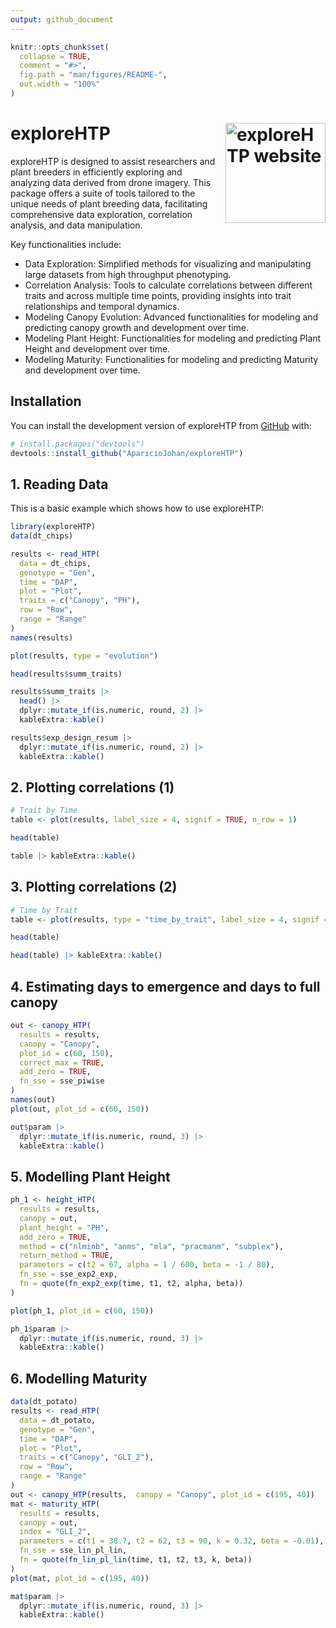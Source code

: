 ```yaml
---
output: github_document
---
```


<!-- README.md is generated from README.Rmd. Please edit that file -->

```r
knitr::opts_chunk$set(
  collapse = TRUE,
  comment = "#>",
  fig.path = "man/figures/README-",
  out.width = "100%"
)
```

# exploreHTP <a href="https://apariciojohan.github.io/exploreHTP/"><img src="man/figures/logo.png" align="right" height="160" alt="exploreHTP website" /></a>


<!-- badges: start -->
<!-- badges: end -->

exploreHTP is designed to assist researchers and plant breeders in efficiently exploring and analyzing data derived from drone imagery. This package offers a suite of tools tailored to the unique needs of plant breeding data, facilitating comprehensive data exploration, correlation analysis, and data manipulation. 

Key functionalities include:

* Data Exploration: Simplified methods for visualizing and manipulating large datasets from high throughput phenotyping.
* Correlation Analysis: Tools to calculate correlations between different traits and across multiple time points, providing insights into trait relationships and temporal dynamics.
* Modeling Canopy Evolution: Advanced functionalities for modeling and predicting canopy growth and development over time.
* Modeling Plant Height: Functionalities for modeling and predicting Plant Height and development over time.
* Modeling Maturity: Functionalities for modeling and predicting Maturity and development over time.

## Installation

You can install the development version of exploreHTP from [GitHub](https://github.com/) with:

``` r
# install.packages("devtools")
devtools::install_github("AparicioJohan/exploreHTP")
```

## 1. Reading Data

This is a basic example which shows how to use exploreHTP:

```r
library(exploreHTP)
data(dt_chips)

results <- read_HTP(
  data = dt_chips,
  genotype = "Gen",
  time = "DAP",
  plot = "Plot",
  traits = c("Canopy", "PH"),
  row = "Row",
  range = "Range"
)
names(results)
```
```r
plot(results, type = "evolution")
```

```r
head(results$summ_traits)
```

```r
results$summ_traits |>
  head() |>
  dplyr::mutate_if(is.numeric, round, 2) |>
  kableExtra::kable()
```



```r
results$exp_design_resum |>
  dplyr::mutate_if(is.numeric, round, 2) |>
  kableExtra::kable()
```


## 2. Plotting correlations (1)

```r
# Trait by Time
table <- plot(results, label_size = 4, signif = TRUE, n_row = 1)
```

```r
head(table)
```


```r
table |> kableExtra::kable()
```


## 3. Plotting correlations (2)

```r
# Time by Trait
table <- plot(results, type = "time_by_trait", label_size = 4, signif = TRUE)
```

```r
head(table)
```


```r
head(table) |> kableExtra::kable()
```


## 4. Estimating days to emergence and days to full canopy

```r
out <- canopy_HTP(
  results = results,
  canopy = "Canopy",
  plot_id = c(60, 150),
  correct_max = TRUE,
  add_zero = TRUE,
  fn_sse = sse_piwise
)
names(out)
plot(out, plot_id = c(60, 150))
```

```r
out$param |>
  dplyr::mutate_if(is.numeric, round, 3) |>
  kableExtra::kable()
```

## 5. Modelling Plant Height

```r
ph_1 <- height_HTP(
  results = results,
  canopy = out,
  plant_height = "PH",
  add_zero = TRUE,
  method = c("nlminb", "anms", "mla", "pracmanm", "subplex"),
  return_method = TRUE,
  parameters = c(t2 = 67, alpha = 1 / 600, beta = -1 / 80),
  fn_sse = sse_exp2_exp,
  fn = quote(fn_exp2_exp(time, t1, t2, alpha, beta))
)
```

```r
plot(ph_1, plot_id = c(60, 150))
```

```r
ph_1$param |>
  dplyr::mutate_if(is.numeric, round, 3) |>
  kableExtra::kable()
```

## 6. Modelling Maturity

```r
data(dt_potato)
results <- read_HTP(
  data = dt_potato,
  genotype = "Gen",
  time = "DAP",
  plot = "Plot",
  traits = c("Canopy", "GLI_2"),
  row = "Row",
  range = "Range"
)
out <- canopy_HTP(results,  canopy = "Canopy", plot_id = c(195, 40))
mat <- maturity_HTP(
  results = results,
  canopy = out,
  index = "GLI_2",
  parameters = c(t1 = 38.7, t2 = 62, t3 = 90, k = 0.32, beta = -0.01),
  fn_sse = sse_lin_pl_lin,
  fn = quote(fn_lin_pl_lin(time, t1, t2, t3, k, beta))
)
plot(mat, plot_id = c(195, 40))
```

```r
mat$param |>
  dplyr::mutate_if(is.numeric, round, 3) |>
  kableExtra::kable()
```

